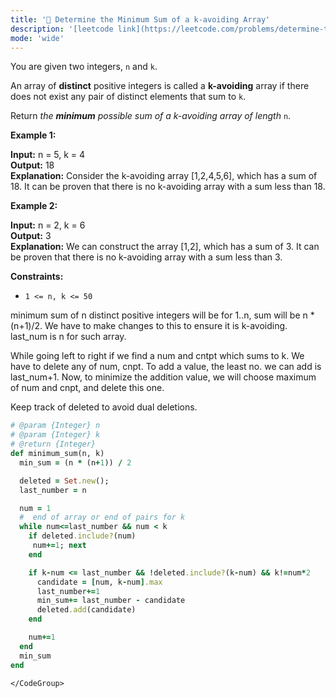```yaml
---
title: '🧀 Determine the Minimum Sum of a k-avoiding Array'
description: '[leetcode link](https://leetcode.com/problems/determine-the-minimum-sum-of-a-k-avoiding-array/description/)'
mode: 'wide'
---
```

<Tabs>
  <Tab title="Question" icon="circle-question" iconType="regular">
    <Card>
      <p>You are given two integers,&nbsp;<code>n</code> and <code>k</code>.</p>  <p>An array of <strong>distinct</strong> positive integers is called a <b>k-avoiding</b> array if there does not exist any pair of distinct elements that sum to <code>k</code>.</p>  <p>Return <em>the <strong>minimum</strong> possible sum of a k-avoiding array of length </em><code>n</code>.</p>   <p><strong class="example">Example 1:</strong></p>   <strong>Input:</strong> n = 5, k = 4 <br/> <strong>Output:</strong> 18 <br/> <strong>Explanation:</strong> Consider the k-avoiding array [1,2,4,5,6], which has a sum of 18. It can be proven that there is no k-avoiding array with a sum less than 18.   <p><strong class="example">Example 2:</strong></p>   <strong>Input:</strong> n = 2, k = 6 <br/> <strong>Output:</strong> 3 <br/> <strong>Explanation:</strong> We can construct the array [1,2], which has a sum of 3. It can be proven that there is no k-avoiding array with a sum less than 3.    <p><strong>Constraints:</strong></p>  <ul>  <li><code>1 &lt;= n, k &lt;= 50</code></li> </ul> 
    </Card>
  </Tab>
  <Tab title="Solution" icon="lightbulb" iconType="regular" >
    <Card>
      minimum sum of n distinct positive integers will be for 1..n, sum will be n * (n+1)/2.
We have to make changes to this to ensure it is k-avoiding. last_num is n for such array.

While going left to right if we find a num and cntpt which sums to k. We have to delete any of num, cnpt. To add a value, the least no. we can add is last_num+1. Now, to minimize the addition value, we will choose maximum of num and cnpt, and delete this one.

Keep track of deleted to avoid dual deletions.
    </Card>
  <Expandable title="code">
    <CodeGroup dropdown>
```ruby title="Determine the Minimum Sum of a k-avoiding Array" lines
# @param {Integer} n
# @param {Integer} k
# @return {Integer}
def minimum_sum(n, k)
  min_sum = (n * (n+1)) / 2

  deleted = Set.new();
  last_number = n

  num = 1 
  #  end of array or end of pairs for k
  while num<=last_number && num < k
    if deleted.include?(num)
     num+=1; next
    end

    if k-num <= last_number && !deleted.include?(k-num) && k!=num*2
      candidate = [num, k-num].max
      last_number+=1
      min_sum+= last_number - candidate
      deleted.add(candidate)
    end

    num+=1
  end
  min_sum
end
```
    </CodeGroup>
  </Expandable>
  </Tab>
</Tabs>